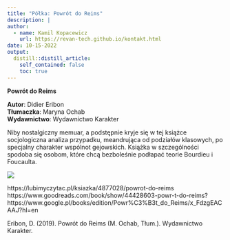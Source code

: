 ```yaml
---
title: "Półka: Powrót do Reims"
description: |
author:
  - name: Kamil Kopacewicz
    url: https://revan-tech.github.io/kontakt.html
date: 10-15-2022
output:
  distill::distill_article:
    self_contained: false
    toc: true
---
```

**Powrót do Reims**<br>

**Autor**: Didier Eribon <br>
**Tłumaczka**: Maryna Ochab <br>
**Wydawnictwo**: Wydawnictwo Karakter<br>

Niby nostalgiczny memuar, a podstępnie kryje się w tej książce socjologiczna analiza przypadku, meandrująca od podziałów klasowych, po specjalny charakter wspólnot gejowskich. Książka w szczególności spodoba się osobom, które chcą bezboleśnie podłapać teorie Bourdieu i Foucaulta.<br>

  <img src="9.png">

https://lubimyczytac.pl/ksiazka/4877028/powrot-do-reims <br>
https://www.goodreads.com/book/show/44428603-powr-t-do-reims?<br>
https://www.google.pl/books/edition/Powr%C3%B3t_do_Reims/x_FdzgEACAAJ?hl=en <br>

Eribon, D. (2019). Powrót do Reims (M. Ochab, Tłum.). Wydawnictwo Karakter.

